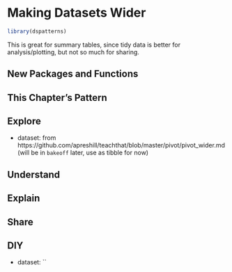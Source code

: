 # Making Datasets Wider

```r
library(dspatterns)
```

This is great for summary tables, since tidy data is better for analysis/plotting, but not so much for sharing.

## New Packages and Functions  

## This Chapter's Pattern

## Explore

- dataset: from https://github.com/apreshill/teachthat/blob/master/pivot/pivot_wider.md (will be in `bakeoff` later, use as tibble for now)

## Understand

## Explain

## Share

## DIY

- dataset: ``
